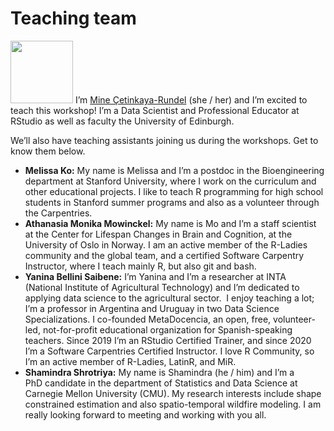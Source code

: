 # Teaching team {#team .unnumbered}

![](images/icons8-people.png){.cover width="100" height="100"} I'm [Mine Çetinkaya-Rundel](http://mine-cr.com/) (she / her) and I'm excited to teach this workshop!
I'm a Data Scientist and Professional Educator at RStudio as well as faculty the University of Edinburgh.

We'll also have teaching assistants joining us during the workshops.
Get to know them below.

-   **Melissa Ko:** My name is Melissa and I'm a postdoc in the Bioengineering department at Stanford University, where I work on the curriculum and other educational projects. I like to teach R programming for high school students in Stanford summer programs and also as a volunteer through the Carpentries.
-   **Athanasia Monika Mowinckel:** My name is Mo and I'm a staff scientist at the Center for Lifespan Changes in Brain and Cognition, at the University of Oslo in Norway. I am an active member of the R-Ladies community and the global team, and a certified Software Carpentry Instructor, where I teach mainly R, but also git and bash.
-   **Yanina Bellini Saibene:** I'm Yanina and I'm a researcher at INTA (National Institute of Agricultural Technology) and I'm dedicated to applying data science to the agricultural sector.  I enjoy teaching a lot; I'm a professor in Argentina and Uruguay in two Data Science Specializations. I co-founded MetaDocencia, an open, free, volunteer-led, not-for-profit educational organization for Spanish-speaking teachers. Since 2019 I'm an RStudio Certified Trainer, and since 2020 I'm a Software Carpentries Certified Instructor. I love R Community, so I'm an active member of R-Ladies, LatinR, and MiR.
-   **Shamindra Shrotriya:** My name is Shamindra (he / him) and I'm a PhD candidate in the department of Statistics and Data Science at Carnegie Mellon University (CMU). My research interests include shape constrained estimation and also spatio-temporal wildfire modeling. I am really looking forward to meeting and working with you all.\
